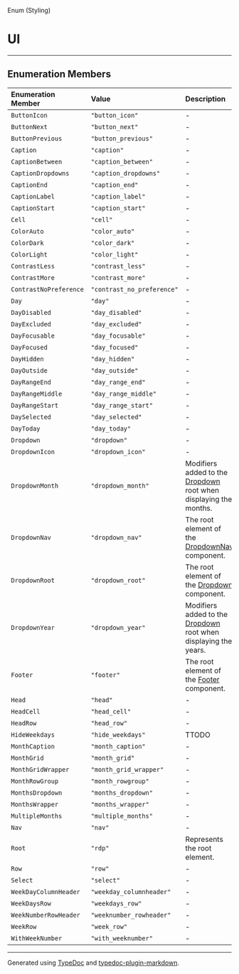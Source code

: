 <SectionTitle>Enum (Styling)</SectionTitle>

# UI

<Description>

</Description>

---

## Enumeration Members

| Enumeration Member | Value | Description |
| :------ | :------ | :------ |
| <a id="buttonicon" name="buttonicon"></a> `ButtonIcon` | `"button_icon"` | - |
| <a id="buttonnext" name="buttonnext"></a> `ButtonNext` | `"button_next"` | - |
| <a id="buttonprevious" name="buttonprevious"></a> `ButtonPrevious` | `"button_previous"` | - |
| <a id="caption" name="caption"></a> `Caption` | `"caption"` | - |
| <a id="captionbetween" name="captionbetween"></a> `CaptionBetween` | `"caption_between"` | - |
| <a id="captiondropdowns" name="captiondropdowns"></a> `CaptionDropdowns` | `"caption_dropdowns"` | - |
| <a id="captionend" name="captionend"></a> `CaptionEnd` | `"caption_end"` | - |
| <a id="captionlabel" name="captionlabel"></a> `CaptionLabel` | `"caption_label"` | - |
| <a id="captionstart" name="captionstart"></a> `CaptionStart` | `"caption_start"` | - |
| <a id="cell" name="cell"></a> `Cell` | `"cell"` | - |
| <a id="colorauto" name="colorauto"></a> `ColorAuto` | `"color_auto"` | - |
| <a id="colordark" name="colordark"></a> `ColorDark` | `"color_dark"` | - |
| <a id="colorlight" name="colorlight"></a> `ColorLight` | `"color_light"` | - |
| <a id="contrastless" name="contrastless"></a> `ContrastLess` | `"contrast_less"` | - |
| <a id="contrastmore" name="contrastmore"></a> `ContrastMore` | `"contrast_more"` | - |
| <a id="contrastnopreference" name="contrastnopreference"></a> `ContrastNoPreference` | `"contrast_no_preference"` | - |
| <a id="day" name="day"></a> `Day` | `"day"` | - |
| <a id="daydisabled" name="daydisabled"></a> `DayDisabled` | `"day_disabled"` | - |
| <a id="dayexcluded" name="dayexcluded"></a> `DayExcluded` | `"day_excluded"` | - |
| <a id="dayfocusable" name="dayfocusable"></a> `DayFocusable` | `"day_focusable"` | - |
| <a id="dayfocused" name="dayfocused"></a> `DayFocused` | `"day_focused"` | - |
| <a id="dayhidden" name="dayhidden"></a> `DayHidden` | `"day_hidden"` | - |
| <a id="dayoutside" name="dayoutside"></a> `DayOutside` | `"day_outside"` | - |
| <a id="dayrangeend" name="dayrangeend"></a> `DayRangeEnd` | `"day_range_end"` | - |
| <a id="dayrangemiddle" name="dayrangemiddle"></a> `DayRangeMiddle` | `"day_range_middle"` | - |
| <a id="dayrangestart" name="dayrangestart"></a> `DayRangeStart` | `"day_range_start"` | - |
| <a id="dayselected" name="dayselected"></a> `DaySelected` | `"day_selected"` | - |
| <a id="daytoday" name="daytoday"></a> `DayToday` | `"day_today"` | - |
| <a id="dropdown" name="dropdown"></a> `Dropdown` | `"dropdown"` | - |
| <a id="dropdownicon" name="dropdownicon"></a> `DropdownIcon` | `"dropdown_icon"` | - |
| <a id="dropdownmonth" name="dropdownmonth"></a> `DropdownMonth` | `"dropdown_month"` | Modifiers added to the [Dropdown](/api/enumerations/UI.md#dropdown) root when displaying the months. |
| <a id="dropdownnav" name="dropdownnav"></a> `DropdownNav` | `"dropdown_nav"` | The root element of the [DropdownNav](/api/enumerations/UI.md#dropdownnav) component. |
| <a id="dropdownroot" name="dropdownroot"></a> `DropdownRoot` | `"dropdown_root"` | The root element of the [Dropdown](/api/enumerations/UI.md#dropdown) component. |
| <a id="dropdownyear" name="dropdownyear"></a> `DropdownYear` | `"dropdown_year"` | Modifiers added to the [Dropdown](/api/enumerations/UI.md#dropdown) root when displaying the years. |
| <a id="footer" name="footer"></a> `Footer` | `"footer"` | The root element of the [Footer](/api/enumerations/UI.md#footer) component. |
| <a id="head" name="head"></a> `Head` | `"head"` | - |
| <a id="headcell" name="headcell"></a> `HeadCell` | `"head_cell"` | - |
| <a id="headrow" name="headrow"></a> `HeadRow` | `"head_row"` | - |
| <a id="hideweekdays" name="hideweekdays"></a> `HideWeekdays` | `"hide_weekdays"` | TTODO |
| <a id="monthcaption" name="monthcaption"></a> `MonthCaption` | `"month_caption"` | - |
| <a id="monthgrid" name="monthgrid"></a> `MonthGrid` | `"month_grid"` | - |
| <a id="monthgridwrapper" name="monthgridwrapper"></a> `MonthGridWrapper` | `"month_grid_wrapper"` | - |
| <a id="monthrowgroup" name="monthrowgroup"></a> `MonthRowGroup` | `"month_rowgroup"` | - |
| <a id="monthsdropdown" name="monthsdropdown"></a> `MonthsDropdown` | `"months_dropdown"` | - |
| <a id="monthswrapper" name="monthswrapper"></a> `MonthsWrapper` | `"months_wrapper"` | - |
| <a id="multiplemonths" name="multiplemonths"></a> `MultipleMonths` | `"multiple_months"` | - |
| <a id="nav" name="nav"></a> `Nav` | `"nav"` | - |
| <a id="root" name="root"></a> `Root` | `"rdp"` | Represents the root element. |
| <a id="row" name="row"></a> `Row` | `"row"` | - |
| <a id="select" name="select"></a> `Select` | `"select"` | - |
| <a id="weekdaycolumnheader" name="weekdaycolumnheader"></a> `WeekDayColumnHeader` | `"weekday_columnheader"` | - |
| <a id="weekdaysrow" name="weekdaysrow"></a> `WeekDaysRow` | `"weekdays_row"` | - |
| <a id="weeknumberrowheader" name="weeknumberrowheader"></a> `WeekNumberRowHeader` | `"weeknumber_rowheader"` | - |
| <a id="weekrow" name="weekrow"></a> `WeekRow` | `"week_row"` | - |
| <a id="withweeknumber" name="withweeknumber"></a> `WithWeekNumber` | `"with_weeknumber"` | - |

***

Generated using [TypeDoc](https://typedoc.org) and [typedoc-plugin-markdown](https://typedoc-plugin-markdown.org).
